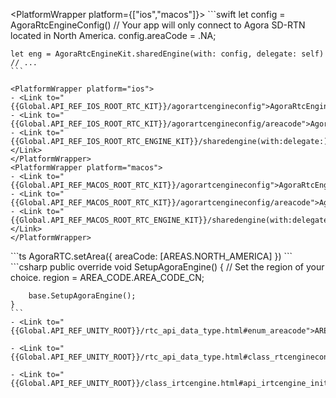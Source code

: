 <PlatformWrapper platform={["ios","macos"]}>
    ```swift
    let config = AgoraRtcEngineConfig()
    // Your app will only connect to Agora SD-RTN located in North America.
    config.areaCode = .NA;

    let eng = AgoraRtcEngineKit.sharedEngine(with: config, delegate: self)
    // ...
    ```

    <PlatformWrapper platform="ios">
    - <Link to="{{Global.API_REF_IOS_ROOT_RTC_KIT}}/agorartcengineconfig">AgoraRtcEngineConfig</Link>
    - <Link to="{{Global.API_REF_IOS_ROOT_RTC_KIT}}/agorartcengineconfig/areacode">AgoraRtcEngineConfig/areaCode</Link>
    - <Link to="{{Global.API_REF_IOS_ROOT_RTC_ENGINE_KIT}}/sharedengine(with:delegate:)">AgoraRtcEngineKit/sharedEngine(with:delegate:)</Link>
    </PlatformWrapper>
    <PlatformWrapper platform="macos">
    - <Link to="{{Global.API_REF_MACOS_ROOT_RTC_KIT}}/agorartcengineconfig">AgoraRtcEngineConfig</Link>
    - <Link to="{{Global.API_REF_MACOS_ROOT_RTC_KIT}}/agorartcengineconfig/areacode">AgoraRtcEngineConfig/areaCode</Link>
    - <Link to="{{Global.API_REF_MACOS_ROOT_RTC_ENGINE_KIT}}/sharedengine(with:delegate:)">AgoraRtcEngineKit/sharedEngine(with:delegate:)</Link>
    </PlatformWrapper>
</PlatformWrapper>
<PlatformWrapper platform="react-js">
    ```ts
    AgoraRTC.setArea({
        areaCode: [AREAS.NORTH_AMERICA]
    })
    ```
</PlatformWrapper>
<PlatformWrapper platform="unity">
    ```csharp
    public override void SetupAgoraEngine()
    {
        // Set the region of your choice.
        region = AREA_CODE.AREA_CODE_CN;

        base.SetupAgoraEngine();
    }
    ```
    - <Link to="{{Global.API_REF_UNITY_ROOT}}/rtc_api_data_type.html#enum_areacode">AREA_CODE</Link>

    - <Link to="{{Global.API_REF_UNITY_ROOT}}/rtc_api_data_type.html#class_rtcengineconfig">RtcEngineContext</Link>

    - <Link to="{{Global.API_REF_UNITY_ROOT}}/class_irtcengine.html#api_irtcengine_initialize">Initialize</Link>
</PlatformWrapper>